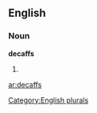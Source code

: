 ==English==

===Noun===
'''decaffs'''

# {{plural of|[[decaff]]}}

[[Category:English plurals]]

[[ar:decaffs]]